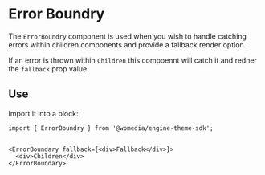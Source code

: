 
<Meta title="ErrorBoundry" component={ErrorBoundry} />

# Error Boundry

The `ErrorBoundry` component is used when you wish to handle catching errors within children components and provide a fallback render option.

If an error is thrown within `Children` this compoennt will catch it and redner the `fallback` prop value.

## Use

Import it into a block:

```
import { ErrorBoundry } from '@wpmedia/engine-theme-sdk';


<ErrorBoundary fallback={<div>Fallback</div>}>
  <div>Children</div>
</ErrorBoundary>

```
